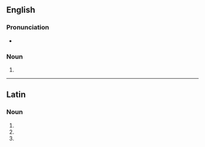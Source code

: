 ==English==

===Pronunciation===
* {{a|US}} {{IPA|en|/æb.ˈdɑm.ə.nə/}}

===Noun===
{{head|en|noun form}}

# {{plural of|en|abdomen}}

----

==Latin==

===Noun===
{{la-noun-form|abdōmina|g=n}}

# {{inflection of|la|abdōmen||nom|p}}
# {{inflection of|la|abdōmen||acc|p}}
# {{inflection of|la|abdōmen||voc|p}}
